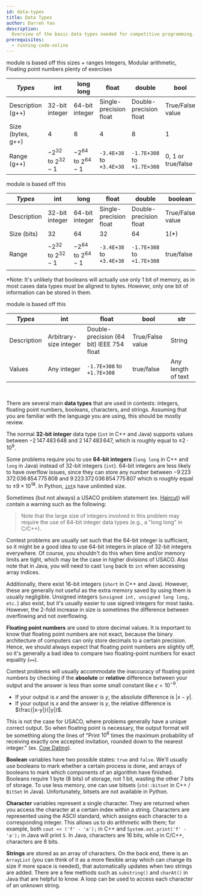 ```yaml
---
id: data-types
title: Data Types
author: Darren Yao
description:
  Overview of the basic data types needed for competitive programming.
prerequisites:
  - running-code-online
---
```


<LanguageSection>

<CPPSection>

<Resources>
	<Resource source="IUSACO" title="2.2 - Data Types">
		module is based off this
	</Resource>
	<Resource
		source="CPPR"
		title="Fundamental Types"
		url="https://en.cppreference.com/w/cpp/language/types"
	>
		sizes + ranges
	</Resource>
	<Resource source="CPH" title="1.3 - Working with numbers">
		Integers, Modular arithmetic, Floating point numbers
	</Resource>
	<Resource source="PAPS" title="2.3 - Variables & Types">
		plenty of exercises
	</Resource>
</Resources>

<br />

| _Types_           | int                     | long long               | float                    | double                     | bool               | char            | string                       |
| ----------------- | ----------------------- | ----------------------- | ------------------------ | -------------------------- | ------------------ | --------------- | ---------------------------- |
| Description (g++) | 32-bit integer          | 64-bit integer          | Single-precision float   | Double-precision float     | True/False value   | 8-bit character | String (Note: not primitive) |
| Size (bytes, g++) | 4                       | 8                       | 4                        | 8                          | 1                  | 1               | Variable                     |
| Range (g++)       | $-2^{32}$ to $2^{32}-1$ | $-2^{64}$ to $2^{64}-1$ | `-3.4E+38` to `+3.4E+38` | `-1.7E+308` to `+1.7E+308` | 0, 1 or true/false | $-128$ to $127$ | Not applicable               |

</CPPSection>

<JavaSection>

<Resources>
	<Resource source="IUSACO" title="2.2 - Data Types">
		module is based off this
	</Resource>
</Resources>

<br />

| _Types_     | int                     | long                    | float                    | double                     | boolean          | char                             | String         | BigInteger             |
| ----------- | ----------------------- | ----------------------- | ------------------------ | -------------------------- | ---------------- | -------------------------------- | -------------- | ---------------------- |
| Description | 32-bit integer          | 64-bit integer          | Single-precision float   | Double-precision float     | True/False value | 8-bit character                  | String         | Arbitrary-size integer |
| Size (bits) | 32                      | 64                      | 32                       | 64                         | 1(\*)            | 16                               | Variable       | Unlimited              |
| Range       | $-2^{32}$ to $2^{32}-1$ | $-2^{64}$ to $2^{64}-1$ | `-3.4E+38` to `+3.4E+38` | `-1.7E+308` to `+1.7E+308` | true/false       | `\u0000` to `\uffff` ($0-65535$) | Not applicable | Unlimited              |

\*Note: It's unlikely that booleans will actually use only 1 bit of memory, as
in most cases data types must be aligned to bytes. However, only one bit of
information can be stored in them.

</JavaSection>

<PySection>

<Resources>
	<Resource source="IUSACO" title="2.2 - Data Types">
		module is based off this
	</Resource>
	<Resource
		starred
		source="Python"
		title="Built-in Types"
		url="https://docs.python.org/3/library/stdtypes.html"
	 />
</Resources>

<br />

| _Types_     | int                    | float                                    | bool             | str                |
| ----------- | ---------------------- | ---------------------------------------- | ---------------- | ------------------ |
| Description | Arbitrary-size integer | Double-precision (64 bit) IEEE 754 float | True/False value | String             |
| Values      | Any integer            | `-1.7E+308` to `+1.7E+308`               | true/false       | Any length of text |

</PySection>

</LanguageSection>

<br />

There are several main **data types** that are used in contests: integers,
floating point numbers, booleans, characters, and strings. Assuming that you are
familiar with the language you are using, this should be mostly review.

The normal **32-bit integer** data type (`int` in C++ and Java) supports values
between $−2\,147\,483\,648$ and $2\,147\,483\,647$, which is roughly equal to
$\pm 2 \cdot 10^9$.

Some problems require you to use **64-bit integers** (`long long` in C++ and
`long` in Java) instead of 32-bit integers (`int`). 64-bit integers are less
likely to have overflow issues, since they can store any number between
$-9\,223\,372\,036\,854\,775\,808$ and $9\,223\,372\,036\,854\,775\,807$ which
is roughly equal to $\pm 9 \times 10^{18}$. In Python,
[`int`](https://docs.python.org/3.4/library/stdtypes.html#numeric-types-int-float-complex)s
have unlimited size.

Sometimes (but not always) a USACO problem statement (ex.
[Haircut](http://www.usaco.org/index.php?page=viewproblem2&cpid=1041)) will
contain a warning such as the following:

> Note that the large size of integers involved in this problem may require the
> use of 64-bit integer data types (e.g., a "long long" in C/C++).

Contest problems are usually set such that the 64-bit integer is sufficient, so
it might be a good idea to use 64-bit integers in place of 32-bit integers
everywhere. Of course, you shouldn't do this when time and/or memory limits are
tight, which may be the case in higher divisions of USACO. Also note that in
Java, you will need to cast `long` back to `int` when accessing array indices.

Additionally, there exist 16-bit integers (`short` in C++ and Java). However,
these are generally not useful as the extra memory saved by using them is
usually negligible. Unsigned integers (`unsigned int, unsigned long long, etc.`)
also exist, but it's usually easier to use signed integers for most tasks.
However, the 2-fold increase in size is sometimes the difference between
overflowing and not overflowing.

**Floating point numbers** are used to store decimal values. It is important to
know that floating point numbers are not exact, because the binary architecture
of computers can only store decimals to a certain precision. Hence, we should
always expect that floating point numbers are slightly off, so it's generally a
bad idea to compare two floating-point numbers for exact equality (`==`).

Contest problems will usually accommodate the inaccuracy of floating point
numbers by checking if the **absolute** or **relative** difference between your
output and the answer is less than some small constant like $\epsilon=10^{-9}$.

- If your output is $x$ and the answer is $y$, the absolute difference is
  $|x-y|$.
- If your output is $x$ and the answer is $y$, the relative difference is
  $\frac{|x-y|}{|y|}$.

This is not the case for USACO, where problems generally have a unique correct
output. So when floating point is necessary, the output format will be something
along the lines of "Print $10^6$ times the maximum probability of receiving
exactly one accepted invitation, rounded down to the nearest integer." (ex.
[Cow Dating](http://www.usaco.org/index.php?page=viewproblem2&cpid=924)).

**Boolean** variables have two possible states: `true` and `false`. We'll
usually use booleans to mark whether a certain process is done, and arrays of
booleans to mark which components of an algorithm have finished. Booleans
require 1 byte (8 bits) of storage, not 1 bit, wasting the other 7 bits of
storage. To use less memory, one can use bitsets (`std::bitset` in C++ /
`BitSet` in Java). Unfortunately, bitsets are not available in Python.

**Character** variables represent a single character. They are returned when you
access the character at a certain index within a string. Characters are
represented using the ASCII standard, which assigns each character to a
corresponding integer. This allows us to do arithmetic with them; for example,
both `cout << ('f' - 'a');` in C++ and `System.out.print('f' - 'a');` in Java
will print `5`. In Java, characters are 16 bits, while in C/C++, characters are
8 bits.

**Strings** are stored as an array of characters. On the back end, there is an
`ArrayList` (you can think of it as a more flexible array which can change its
size if more space is needed), that automatically updates when two strings are
added. There are a few methods such as `substring()` and `charAt()` in Java that
are helpful to know. A loop can be used to access each character of an unknown
string.
